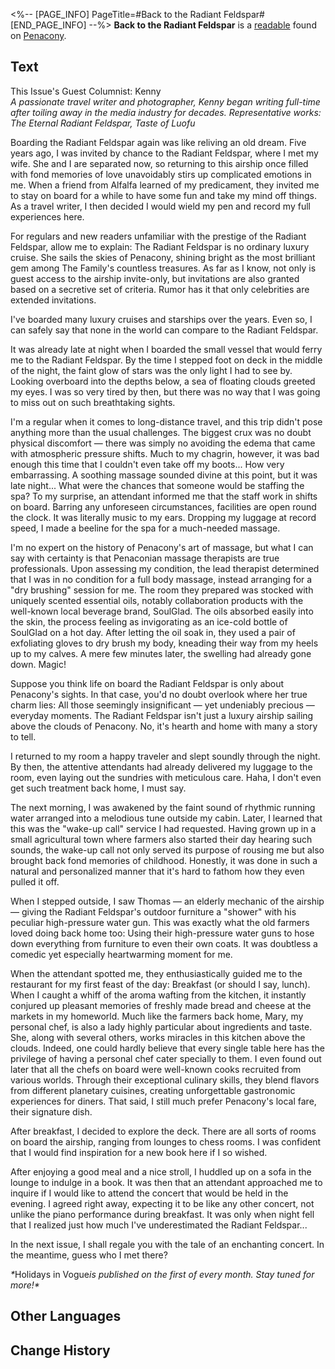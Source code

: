 <%-- [PAGE_INFO]
PageTitle=#Back to the Radiant Feldspar#
[END_PAGE_INFO] --%>
{{Readable Infobox
|id           = 363
|partIds      = 190658
|title        = 
|image        = Item Penacony Readable 4.png
|world        = Penacony
|parts        = 1
|author       = <!--to be added-->
|description  = A column authored by a travel influencer describing their journey aboard the Radiant Feldspar again. This is the first installment of the series.
|part1        = Back to the Radiant Feldspar
|source1      = {{cx|Source missing}}
|characters   = 
|factions     = Penacony; The Family
}}
'''Back to the Radiant Feldspar''' is a [[readable]] found on [[Penacony]].
<!--
==Location==
{{Map Embed|<map name>|<marker id>}}
-->
==Text==
This Issue's Guest Columnist: Kenny<br />
''A passionate travel writer and photographer, Kenny began writing full-time after toiling away in the media industry for decades. Representative works: The Eternal Radiant Feldspar, Taste of Luofu''

Boarding the Radiant Feldspar again was like reliving an old dream. Five years ago, I was invited by chance to the Radiant Feldspar, where I met my wife. She and I are separated now, so returning to this airship once filled with fond memories of love unavoidably stirs up complicated emotions in me. When a friend from Alfalfa learned of my predicament, they invited me to stay on board for a while to have some fun and take my mind off things. As a travel writer, I then decided I would wield my pen and record my full experiences here.

For regulars and new readers unfamiliar with the prestige of the Radiant Feldspar, allow me to explain: The Radiant Feldspar is no ordinary luxury cruise. She sails the skies of Penacony, shining bright as the most brilliant gem among The Family's countless treasures. As far as I know, not only is guest access to the airship invite-only, but invitations are also granted based on a secretive set of criteria. Rumor has it that only celebrities are extended invitations.

I've boarded many luxury cruises and starships over the years. Even so, I can safely say that none in the world can compare to the Radiant Feldspar.

It was already late at night when I boarded the small vessel that would ferry me to the Radiant Feldspar. By the time I stepped foot on deck in the middle of the night, the faint glow of stars was the only light I had to see by. Looking overboard into the depths below, a sea of floating clouds greeted my eyes. I was so very tired by then, but there was no way that I was going to miss out on such breathtaking sights.

I'm a regular when it comes to long-distance travel, and this trip didn't pose anything more than the usual challenges. The biggest crux was no doubt physical discomfort &mdash; there was simply no avoiding the edema that came with atmospheric pressure shifts. Much to my chagrin, however, it was bad enough this time that I couldn't even take off my boots... Hִow very embarrassing. A soothing massage sounded divine at this point, but it was late night... What were the chances that someone would be staffing the spa? To my surprise, an attendant informed me that the staff work in shifts on board. Barring any unforeseen circumstances, facilities are open round the clock. It was literally music to my ears. Dropping my luggage at record speed, I made a beeline for the spa for a much-needed massage.

I'm no expert on the history of Penacony's art of massage, but what I can say with certainty is that Penaconian massage therapists are true professionals. Upon assessing my condition, the lead therapist determined that I was in no condition for a full body massage, instead arranging for a "dry brushing" session for me. The room they prepared was stocked with uniquely scented essential oils, notably collaboration products with the well-known local beverage brand, SoulGlad. The oils absorbed easily into the skin, the process feeling as invigorating as an ice-cold bottle of SoulGlad on a hot day. After letting the oil soak in, they used a pair of exfoliating gloves to dry brush my body, kneading their way from my heels up to my calves. A mere few minutes later, the swelling had already gone down. Magic!

Suppose you think life on board the Radiant Feldspar is only about Penacony's sights. In that case, you'd no doubt overlook where her true charm lies: All those seemingly insignificant &mdash; yet undeniably precious &mdash; everyday moments. The Radiant Feldspar isn't just a luxury airship sailing above the clouds of Penacony. No, it's hearth and home with many a story to tell.

I returned to my room a happy traveler and slept soundly through the night. By then, the attentive attendants had already delivered my luggage to the room, even laying out the sundries with meticulous care. Haha, I don't even get such treatment back home, I must say.

The next morning, I was awakened by the faint sound of rhythmic running water arranged into a melodious tune outside my cabin. Later, I learned that this was the "wake-up call" service I had requested. Having grown up in a small agricultural town where farmers also started their day hearing such sounds, the wake-up call not only served its purpose of rousing me but also brought back fond memories of childhood. Honestly, it was done in such a natural and personalized manner that it's hard to fathom how they even pulled it off.

When I stepped outside, I saw Thomas &mdash; an elderly mechanic of the airship &mdash; giving the Radiant Feldspar's outdoor furniture a "shower" with his peculiar high-pressure water gun. This was exactly what the old farmers loved doing back home too: Using their high-pressure water guns to hose down everything from furniture to even their own coats. It was doubtless a comedic yet especially heartwarming moment for me.

When the attendant spotted me, they enthusiastically guided me to the restaurant for my first feast of the day: Breakfast (or should I say, lunch). When I caught a whiff of the aroma wafting from the kitchen, it instantly conjured up pleasant memories of freshly made bread and cheese at the markets in my homeworld. Much like the farmers back home, Mary, my personal chef, is also a lady highly particular about ingredients and taste. She, along with several others, works miracles in this kitchen above the clouds. Indeed, one could hardly believe that every single table here has the privilege of having a personal chef cater specially to them. I even found out later that all the chefs on board were well-known cooks recruited from various worlds. Through their exceptional culinary skills, they blend flavors from different planetary cuisines, creating unforgettable gastronomic experiences for diners. That said, I still much prefer Penacony's local fare, their signature dish.

After breakfast, I decided to explore the deck. There are all sorts of rooms on board the airship, ranging from lounges to chess rooms. I was confident that I would find inspiration for a new book here if I so wished.

After enjoying a good meal and a nice stroll, I huddled up on a sofa in the lounge to indulge in a book. It was then that an attendant approached me to inquire if I would like to attend the concert that would be held in the evening. I agreed right away, expecting it to be like any other concert, not unlike the piano performance during breakfast. It was only when night fell that I realized just how much I've underestimated the Radiant Feldspar...

In the next issue, I shall regale you with the tale of an enchanting concert. In the meantime, guess who I met there?

''*''Holidays in Vogue'' is published on the first of every month. Stay tuned for more!*''

<!--
==Trivia==
* 
-->
==Other Languages==
{{Other Languages
|en   = Back to the Radiant Feldspar
|zhs  = 重返「晖长石号」
|zht  = 重返「暉長石號」
|ja   = 「暉長石号」再訪
|ko   = 다시 찾은 「빛나는 펠드스파호」
|es   = Regreso al Feldespato Radiante
|fr   = De retour à bord du Feldspath radieux
|ru   = «Возвращение на "Лучезарный шпат"»
|th   = กลับสู่ "เรือประกายอัคนี"
|vi   = Quay Lại Tàu Radiant Feldspar
|de   = Wieder auf der Feldspat Lumina
|id   = Kembali ke "Radiant Feldspar"
|pt   = De Volta à Feldspato Radiante
}}

==Change History==
{{Change History|2.3}}